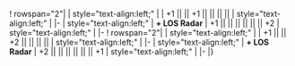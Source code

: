 {{Ship/EquipmentBonuses}}
! rowspan="2"|{{GreenGunDP}}{{EquipmentLink|12.7cm Single High-angle Gun Mount Kai 2}}
| style="text-align:left;" | 
| +1 || || +1 || || || || 
| style="text-align:left;" | 
|-
| style="text-align:left;" | '''+ LOS Radar''' 
| +1 || || || || || || +2
| style="text-align:left;" | 
|-
! rowspan="2"|{{GreenGunDP}}{{EquipmentLink|12.7cm Twin High-angle Gun Mount Kai 2}}
| style="text-align:left;" | 
| +1 || || +2 || || || || 
| style="text-align:left;" | 
|-
| style="text-align:left;" | '''+ LOS Radar''' 
| +2 || || || || || || +1
| style="text-align:left;" | 
|-
|}